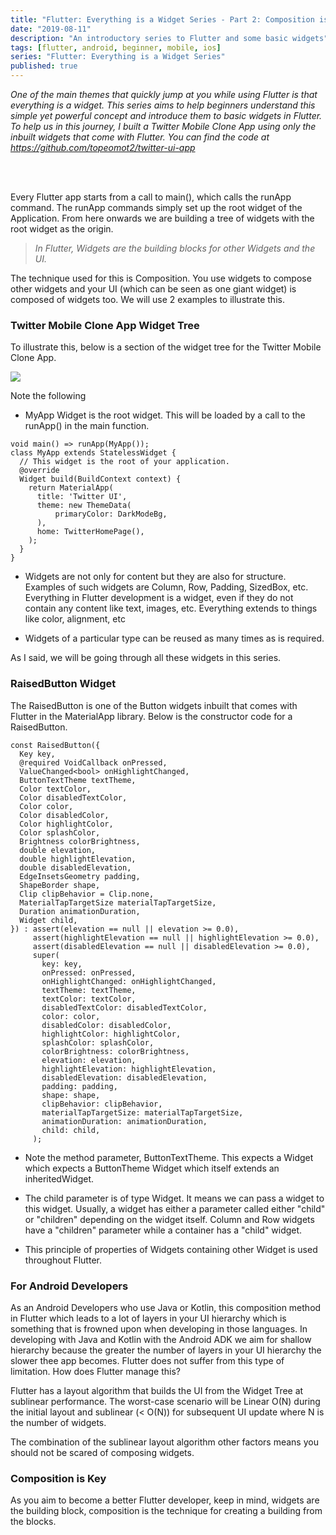 ```yaml
---
title: "Flutter: Everything is a Widget Series - Part 2: Composition is Key."
date: "2019-08-11"
description: "An introductory series to Flutter and some basic widgets"
tags: [flutter, android, beginner, mobile, ios]
series: "Flutter: Everything is a Widget Series"
published: true
---
```


*One of the main themes that quickly jump at you while using Flutter is that everything is a widget. This series aims to help beginners understand this simple yet powerful concept and introduce them to basic widgets in Flutter. To help us in this journey, I built a Twitter Mobile Clone App using only the inbuilt widgets that come with Flutter. You can find the code at https://github.com/topeomot2/twitter-ui-app*



<br/><br/>

Every Flutter app starts from a call to main(), which calls the runApp command. The runApp commands simply set up the root widget of the Application. From here onwards we are building a tree of widgets with the root widget as the origin.

>*In Flutter, Widgets are the building blocks for other Widgets and the UI.*

The technique used for this is Composition. You use widgets to compose other widgets and your UI (which can be seen as one giant widget) is composed of widgets too. We will use 2 examples to illustrate this.

### Twitter Mobile Clone App Widget Tree

To illustrate this, below is a section of the widget tree for the Twitter Mobile Clone App.

![](https://cdn-images-1.medium.com/max/1600/1*QRC0NRVmMrDZxWORfEh8pw.jpeg)

Note the following

- MyApp Widget is the root widget. This will be loaded by a call to the runApp() in the main function.

```
void main() => runApp(MyApp());
class MyApp extends StatelessWidget {
  // This widget is the root of your application.
  @override
  Widget build(BuildContext context) {
    return MaterialApp(
      title: 'Twitter UI',
      theme: new ThemeData(
          primaryColor: DarkModeBg,
      ),
      home: TwitterHomePage(),
    );
  }
}
```

- Widgets are not only for content but they are also for structure. Examples of such widgets are Column, Row, Padding, SizedBox, etc. Everything in Flutter development is a widget, even if they do not contain any content like text, images, etc. Everything extends to things like color, alignment, etc

- Widgets of a particular type can be reused as many times as is required.

As I said, we will be going through all these widgets in this series.

### RaisedButton Widget

The RaisedButton is one of the Button widgets inbuilt that comes with Flutter in the MaterialApp library. Below is the constructor code for a RaisedButton.

```
const RaisedButton({
  Key key,
  @required VoidCallback onPressed,
  ValueChanged<bool> onHighlightChanged,
  ButtonTextTheme textTheme,
  Color textColor,
  Color disabledTextColor,
  Color color,
  Color disabledColor,
  Color highlightColor,
  Color splashColor,
  Brightness colorBrightness,
  double elevation,
  double highlightElevation,
  double disabledElevation,
  EdgeInsetsGeometry padding,
  ShapeBorder shape,
  Clip clipBehavior = Clip.none,
  MaterialTapTargetSize materialTapTargetSize,
  Duration animationDuration,
  Widget child,
}) : assert(elevation == null || elevation >= 0.0),
     assert(highlightElevation == null || highlightElevation >= 0.0),
     assert(disabledElevation == null || disabledElevation >= 0.0),
     super(
       key: key,
       onPressed: onPressed,
       onHighlightChanged: onHighlightChanged,
       textTheme: textTheme,
       textColor: textColor,
       disabledTextColor: disabledTextColor,
       color: color,
       disabledColor: disabledColor,
       highlightColor: highlightColor,
       splashColor: splashColor,
       colorBrightness: colorBrightness,
       elevation: elevation,
       highlightElevation: highlightElevation,
       disabledElevation: disabledElevation,
       padding: padding,
       shape: shape,
       clipBehavior: clipBehavior,
       materialTapTargetSize: materialTapTargetSize,
       animationDuration: animationDuration,
       child: child,
     );

```

- Note the method parameter, ButtonTextTheme. This expects a Widget which expects a ButtonTheme Widget which itself extends an inheritedWidget.

- The child parameter is of type Widget. It means we can pass a widget to this widget. Usually, a widget has either a parameter called either "child" or "children" depending on the widget itself. Column and Row widgets have a "children" parameter while a container has a "child" widget.

- This principle of properties of Widgets containing other Widget is used throughout Flutter.

### For Android Developers

As an Android Developers who use Java or Kotlin, this composition method in Flutter which leads to a lot of layers in your UI hierarchy which is something that is frowned upon when developing in those languages. In developing with Java and Kotlin with the Android ADK we aim for shallow hierarchy because the greater the number of layers in your UI hierarchy the slower thee app becomes.
Flutter does not suffer from this type of limitation. How does Flutter manage this?

Flutter has a layout algorithm that builds the UI from the Widget Tree at sublinear performance. The worst-case scenario will be Linear O(N) during the initial layout and sublinear (< O(N)) for subsequent UI update where N is the number of widgets.

The combination of the sublinear layout algorithm other factors means you should not be scared of composing widgets.

### Composition is Key

As you aim to become a better Flutter developer, keep in mind, widgets are the building block, composition is the technique for creating a building from the blocks.